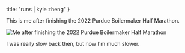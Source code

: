   title: "runs | kyle zheng"
}


This is me after finishing the 2022 Purdue Boilermaker Half Marathon.

<Image src={runsImg} alt="Me after finishing the 2022 Purdue Boilermaker Half Marathon" />

I was really slow back then, but now I'm much slower.
